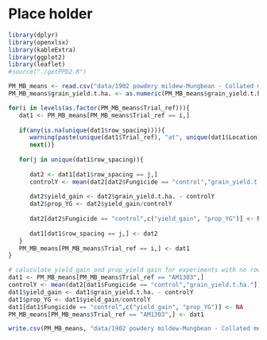 # Place holder

```r
library(dplyr)
library(openxlsx)
library(kableExtra)
library(ggplot2)
library(leaflet)
#source("./getPPD2.R")

```

```r
PM_MB_means <- read.csv("data/1902 powdery mildew-Mungbean - Collated means.csv", stringsAsFactors = FALSE)
PM_MB_means$grain_yield.t.ha. <- as.numeric(PM_MB_means$grain_yield.t.ha.) # NAs produced due to some cells having text description to why there is no specific data

for(i in levels(as.factor(PM_MB_means$Trial_ref))){
   dat1 <- PM_MB_means[PM_MB_means$Trial_ref == i,]
   
   if(any(is.na(unique(dat1$row_spacing)))){
      warning(paste(unique(dat1$Trial_ref), "at", unique(dat1$Location), "in year", unique(dat1$Year), "has unknown row.spacing (NA)\n 'yield_gain' and 'proportional yield gain' not calculated\n") )
      next()}
   
   for(j in unique(dat1$row_spacing)){
   
      dat2 <- dat1[dat1$row_spacing == j,]
      controlY <- mean(dat2[dat2$Fungicide == "control","grain_yield.t.ha."])
   
      dat2$yield_gain <- dat2$grain_yield.t.ha. - controlY
      dat2$prop_YG <- dat2$yield_gain/controlY
   
      dat2[dat2$Fungicide == "control",c("yield_gain", "prop_YG")] <- NA
   
      dat1[dat1$row_spacing == j,] <- dat2
   }
   PM_MB_means[PM_MB_means$Trial_ref == i,] <- dat1
}

# caluculate yield gain and prop_yield gain for experiments with no row spacing data
dat1 <- PM_MB_means[PM_MB_means$Trial_ref == "AM1303",]
controlY <- mean(dat2[dat1$Fungicide == "control","grain_yield.t.ha."])
dat1$yield_gain <- dat1$grain_yield.t.ha. - controlY
dat1$prop_YG <- dat1$yield_gain/controlY
dat1[dat1$Fungicide == "control",c("yield_gain", "prop_YG")] <- NA
PM_MB_means[PM_MB_means$Trial_ref == "AM1303",] <- dat1

write.csv(PM_MB_means, "data/1902 powdery mildew-Mungbean - Collated means.csv")

```

